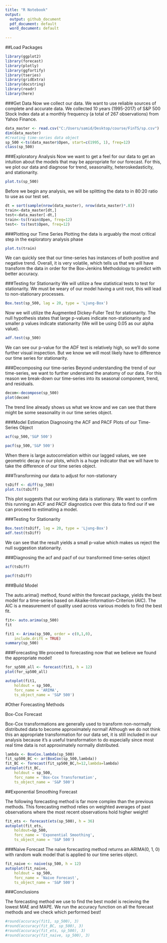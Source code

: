 ---
title: "R Notebook"
output:
  output: github_document
  pdf_document: default
  word_document: default
  
---

##Load Packages

```{r}
library(ggplot2)
library(forecast)
library(plotly)
library(ggfortify)
library(tseries)
library(gridExtra)
library(docstring)
library(readr)
library(here)
```

###Get Data
Now we collect our data. We want to use reliable sources of complete and accurate data. We collected 10 years (1995-2017) of S&P 500 Stock Index data at a monthly frequency (a total of 267 observations) from Yahoo Finance.


```{r}
data_master <- read.csv("C:/Users/samid/Desktop/course/FinTS/sp.csv")
dim(data_master)
#Creating time-series data object
sp_500 <-ts(data_master$Open, start=c(1995, 1), freq=12)
class(sp_500)
```
###Exploratory Analysis
Now we want to get a feel for our data to get an intuition about the models that may be appropriate for our forecast. For this, we plot our data and diagnose for trend, seasonality, heteroskedasticity, and stationarity.


```{r}
plot.ts(sp_500)
```
Before we begin any analysis, we will be splitting the data to in 80:20 ratio to use as our test set.
```{r}
dt = sort(sample(nrow(data_master), nrow(data_master)*.8))
train<-data_master[dt,]
test<-data_master[-dt,]
train<-ts(train$Open, freq=12)
test<- ts(test$Open, freq=12) 
```
###Plotting our Time Series
Plotting the data is arguably the most critical step in the exploratory analysis phase

```{r}
plot.ts(train)
```
We can quickly see that our time-series has instances of both positive and negative trend. Overall, it is very volatile, which tells us that we will have transform the data in order for the Box-Jenkins Methodology to predict with better accuracy.

###Testing for Stationarity
We will utilize a few statistical tests to test for stationarity. We must be weary of our model having a unit root, this will lead to non-stationary processes.

```{r}
Box.test(sp_500, lag = 20, type = 'Ljung-Box')
```
Now we will utilize the Augmented Dickey-Fuller Test for stationarity. The null hypothesis states that large p-values indicate non-stationarity and smaller p values indicate stationarity (We will be using 0.05 as our alpha value).

```{r}
adf.test(sp_500)
```

We can see our p-value for the ADF test is relatively high, so we'll do some further visual inspection. But we know we will most likely have to difference our time series for stationarity.

###Decomposing our time-series
Beyond understanding the trend of our time-series, we want to further understand the anatomy of our data. For this reason we break-down our time-series into its seasonal component, trend, and residuals.

```{r}
decom<-decompose(sp_500)
plot(decom)
```
The trend line already shows us what we know and we can see that there might be some seasonality in our time series object.

###Model Estimation
Diagnosing the ACF and PACF Plots of our Time-Series Object
```{r}
acf(sp_500,'S&P 500')
```
```{r}
pacf(sp_500,'S&P 500')
```
When there is large autocorrelation within our lagged values, we see geometric decay in our plots, which is a huge indicator that we will have to take the difference of our time series object.

###Transforming our data to adjust for non-stationary

```{r}
tsDiff <- diff(sp_500)
plot.ts(tsDiff)
```

This plot suggests that our working data is stationary. We want to confirm this running an ACF and PACF diagnostics over this data to find our if we can proceed to estimating a model.

###Testing for Stationarity

```{r}
Box.test(tsDiff, lag = 20, type = 'Ljung-Box')
adf.test(tsDiff)
```

We can see that the result yields a small p-value which makes us reject the null suggestion stationarity.

###Diagnosing the acf and pacf of our transformed time-series object

```{r}
acf(tsDiff)
```
```{r}
pacf(tsDiff)
```

###Build Model

The auto.arima() method, found within the forecast package, yields the best model for a time-series based on Akaike-Information-Criterion (AIC). The AIC is a measurement of quality used across various models to find the best fit.



```{r}
fit<- auto.arima(sp_500)
fit
```
```{r}
fit1 <- Arima(sp_500, order = c(0,1,0),
    include.drift = TRUE)
summary(sp_500)
```
###Forecasting
We proceed to forecasting now that we believe we found the appropriate model!

```{r}
for_sp500_all <- forecast(fit1, h = 12)
plot(for_sp500_all)
```
```{r}
autoplot(fit1,
    holdout = sp_500, 
    forc_name = 'ARIMA', 
    ts_object_name = 'S&P 500')

```

#Other Forecasting Methods

Box-Cox Forecast

Box-Cox transformations are generally used to transform non-normally distributed data to become approximately normal! Although we do not think this an appropriate transformation for our data set, it is still included in our analysis because it's a useful transformation to do especially since most real time data is not approximately normally distributed.

```{r}
lambda <- BoxCox.lambda(sp_500)
fit_sp500_BC <- ar(BoxCox(sp_500,lambda))
fit_BC <- forecast(fit_sp500_BC,h=12,lambda=lambda)
autoplot(fit_BC, 
    holdout = sp_500,
    forc_name = 'Box-Cox Transformation', 
    ts_object_name = 'S&P 500')
```

##Exponential Smoothing Forecast

The following forecasting method is far more complex than the previous methods. This forecasting method relies on weighted averages of past observations where the most recent observations hold higher weight!

```{r}
fit_ets <- forecast(ets(sp_500), h = 36)
autoplot(fit_ets, 
    holdout=sp_500,
    forc_name = 'Exponential Smoothing',
    ts_object_name = 'S&P 500')
```
###Naive Forecast
The naive forecasting method returns an ARIMA(0, 1, 0) with random walk model that is applied to our time series object.

```{r}
fit_naive <- naive(sp_500, h = 12)
autoplot(fit_naive, 
    holdout = sp_500,
    forc_name = 'Naive Forecast',
    ts_object_name = 'S&P 500') 
```
###Conclusions

The forecasting method we use to find the best model is recieving the lowest MAE and MAPE.
We run the accuracy function on all the forecast methods and we check which performed best!

```{r}
#round(accuracy(fit1, sp_500), 3)
#round(accuracy(fit_BC, sp_500), 3)
#round(accuracy(fit_ets, sp_500), 3)
#round(accuracy(fit_naive, sp_500), 3)
```

